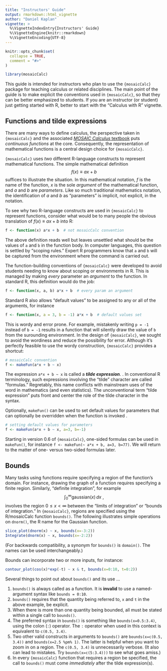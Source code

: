 ```yaml
---
title: "Instructors' Guide"
output: rmarkdown::html_vignette
author: "Daniel Kaplan"
vignette: >
  %\VignetteIndexEntry{Instructors' Guide}
  %\VignetteEngine{knitr::rmarkdown}
  %\VignetteEncoding{UTF-8}
---
```


```r
knitr::opts_chunk$set(
  collapse = TRUE,
  comment = "#>"
)
```

```r
library(mosaicCalc)
```

This guide is intended for instructors who plan to use the `{mosaicCalc}` package for teaching calculus or related disciplines. The main point of the guide is to make explicit the conventions used in `{mosaicCalc}`, so that they can be better emphasized to students. If you are an instructor (or student) just getting started with R, better to start with the "Calculus with R" vignette.

## Functions and tilde expressions

There are many ways to define calculus, the perspective taken in `{mosaicCalc}` and the associated [*MOSAIC Calculus* textbook](http://dtkaplan.github.io/MC2) puts *continuous functions* at the core. Consequently, the representation of mathematical functions is a central design choice for `{mosaicCalc}`.

`{mosaicCalc}` uses *two* different R-language constructs to represent mathematical functions. The simple mathematical definition $$f(x) \equiv a x + b$$ suffices to illustrate the situation. In this mathematical notation, $f$ is the name of the function, $x$ is the sole *argument* of the mathematical function, and $a$ and $b$ are *parameters*. Like so much traditional mathematics notation, the identification of $a$ and $b$ as "parameters" is implicit, not explicit, in the notation.

To see why two R-language constructs are used in `{mosaicCalc}` to represent functions, consider what would be to many people the obvious translation of $f(x) \equiv a x + b$ into R:

```r
f <- function(x) a*x + b  # not mosaicCalc convention
```

The above definition reads well but leaves unsettled what should be the values of `a` and `b` in the function body. In computer languages, this question is settled by "scoping rules." Expert R programmers know that `a` and `b` will be captured from the environment where the command is carried out. 

The function-building conventions of `{mosaicCalc}` were developed to avoid students needing to know about scoping or environments in R. This is managed by making *every* parameter an *argument* to the function. In standard R, this definition would do the job:

```r
f <- function(x, a, b) a*x + b  # every param an argument
```

Standard R also allows "default values" to be assigned to any or all of the arguments, for instance

```r
f <- function(x, a = 3, b = -1) a*x + b  # default values set
```

This is wordy and error prone. For example, mistakenly writing `p = -1` instead of `b = -1` results in a function that will silently draw the value of `b` from the surounding environment. In the design of `{mosaicCalc}`, we sought to avoid the wordiness and reduce the possibility for error. Although it's perfectly feasible to use the wordy construction, `{mosaicCalc}` provides a shortcut:

```r
# mosaicCalc convention
f <- makeFun(a*x + b ~ x)
```

The expression `a*x + b ~ x` is called a ***tilde expression***. . In conventional R terminology, such expressions involving the "tilde" character are called "formulas." Regretably, this name conflicts with mainstream uses of the word in mathematics (and even statistics). The unconventional term "tilde expression" puts front and center the role of the tilde character in the syntax.


Optionally, `makeFun()` can be used to set default values for parameters that can optionally be overridden when the function is invoked .

```r
# setting default values for parameters
f <- makeFun(a*x + b ~ x, a=3, b=-1)
```

Starting in version 0.6 of `{mosaicCalc}`, one-sided formulas can be used in `makeFun()`, for instance `f <- makeFun(~ a*x + b, a=3, b=77)`. We will return to the matter of one- versus two-sided formulas later.

## Bounds

Many tasks using functions require specifying a region of the function's domain. For instance, drawing the graph of a function  requires specifying a finite region. Similarly, "definite integration", for example $$\int_0^\infty \text{gaussian}(x)\,dx\ ,$$ involves the region $0 \leq x < \infty$ between the "limits of integration" or "bounds of integration." In `{mosaicCalc}`, regions are specified using the R/mosaicCalc function `bounds()`. The following illustrates simple operations on `dnorm()`, the R name for the Gaussian function. 

```r
slice_plot(dnorm(x) ~ x, bounds(x=-3:2))
Integrate(dnorm(x) ~ x, bounds(x=-2:2))
```

(For backwards compatibility, a synonym for `bounds()` is `domain()`. The names can be used interchangeably.)

Bounds can incorporate two or more inputs, for instance:

```r
contour_plot(cos(x)*exp(-t) ~ x & t, bounds(x=0:10, t=0:2))
```

Several things to point out about `bounds()` and its use ...

1. `bounds()` is always called as a function. It is **invalid** to use a named-argument syntax like `bounds = 0:10`.
2. `bounds()` requires that the quantity being referred to, `x` and `t` in the above example, be explicit.
3. When there is more than one quantity being bounded, all must be stated within a single call to `bounds()`.
4. The preferred syntax in `bounds()` is something like `bounds(x=0.5:3.4)`, using the colon (`:`) operator. The `:` operator when used in this context is equivalent to `c(0.5, 3.4)`.
5. Two other valid constructs in arguments to `bounds()` are `bounds(x=c(0.5, 3.4))` and `bounds(x=2.5 %pm% 1)`. The latter is helpful when you want to zoom in on a region. The `c(0.5, 3.4)` is unnecessarily verbose. (It also can lead to mistakes. Try `bounds(x=c(5:3.4)))` to see what goes amiss.)
6. In every `{mosaicCalc}` function that requires a region be specified, the call to `bounds()` must come *immediately* after the tilde expression(s). 

